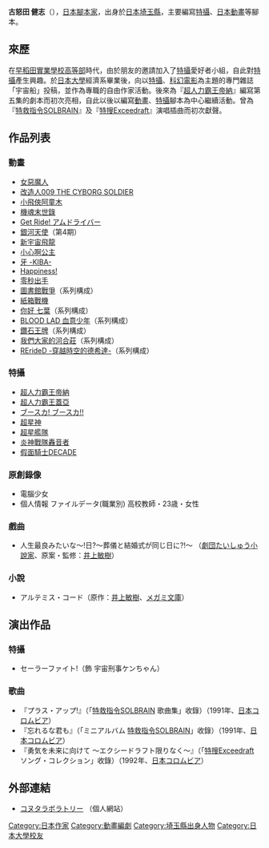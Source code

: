{{noteTA|G1=Anime}}
{{Japanese|japanese= 古怒田 健志|kana= こぬた けんじ|romaji= Konuta Kenji}}
'''古怒田 健志'''（{{bd|1964年|9月12日|}}），[[日本|日本]][[腳本家|腳本家]]，出身於[[日本|日本]][[埼玉縣|埼玉縣]]，主要編寫[[特攝|特攝]]、[[日本動畫|日本動畫]]等腳本。

==來歷==
在[[早稻田大學系屬早稻田實業學校|早稻田實業學校高等部]]時代，由於朋友的邀請加入了[[特攝|特攝]]愛好者小組，自此對[[特攝|特攝]]產生興趣。於[[日本大學|日本大學]]經濟系畢業後，向以[[特攝|特攝]]、[[科幻電影|科幻電影]]為主題的專門雜誌「宇宙船」投稿，並作為專職的自由作家活動。後來為『[[超人力霸王帝納|超人力霸王帝納]]』編寫第五集的劇本而初次亮相，自此以後以編寫[[動畫|動畫]]、[[特攝|特攝]]腳本為中心繼續活動。曾為『[[特救指令SOLBRAIN|特救指令SOLBRAIN]]』及『[[特搜Exceedraft|特搜Exceedraft]]』演唱插曲而初次獻聲。


==作品列表==

===動畫===
*[[女惡魔人|女惡魔人]]
*[[改造人009_THE_CYBORG_SOLDIER|改造人009 THE CYBORG SOLDIER]]
*[[小飛俠阿童木|小飛俠阿童木]]
*[[機魂末世錄|機魂末世錄]]
*[[Get_Ride!_アムドライバー|Get Ride! アムドライバー]]
*[[銀河天使|銀河天使]]（第4期） 
*[[新宇宙飛龍|新宇宙飛龍]]
*[[小心啊公主|小心啊公主]]
*[[牙_-KIBA-|牙 -KIBA-]]
*[[Happiness!|Happiness!]]
*[[零秒出手|零秒出手]]
*[[圖書館戰爭|圖書館戰爭]]（系列構成）
*[[紙箱戰機|紙箱戰機]]
*[[你好_七葉|你好 七葉]]（系列構成）
*[[BLOOD_LAD_血意少年|BLOOD LAD 血意少年]]（系列構成）
*[[鑽石王牌|鑽石王牌]]（系列構成）
*[[我們大家的河合莊|我們大家的河合莊]]（系列構成）
*[[RErideD_-穿越時空的德希達-|RErideD -穿越時空的德希達-]]（系列構成）

===特攝===
*[[超人力霸王帝納|超人力霸王帝納]]
*[[超人力霸王蓋亞|超人力霸王蓋亞]]
*[[ブースカ!_ブースカ!!|ブースカ! ブースカ!!]]
*[[超星神|超星神]]
*[[超星艦隊|超星艦隊]]
*[[炎神戰隊轟音者|炎神戰隊轟音者]]
*[[假面騎士DECADE|假面騎士DECADE]]

===原創錄像===
*電腦少女 
*個人情報 ファイルデータ(職業別) 高校教師・23歳・女性 

===戲曲===
*人生最良みたいな〜!日?〜葬儀と結婚式が同じ日に?!〜 （[[劇団たいしゅう小說家|劇団たいしゅう小說家]]、原案・監修：[[井上敏樹|井上敏樹]]）

===小說===
*アルテミス・コード（原作：[[井上敏樹|井上敏樹]]、[[メガミ文庫|メガミ文庫]]）

==演出作品==

===特攝===
*セーラーファイト!（飾 宇宙刑事ケンちゃん）

===歌曲===
*『プラス・アップ!』（「[[特救指令SOLBRAIN|特救指令SOLBRAIN]] 歌曲集」收錄）（1991年、[[日本コロムビア|日本コロムビア]]）
*『忘れるな君も』（「ミニアルバム [[特救指令SOLBRAIN|特救指令SOLBRAIN]]」收錄）（1991年、[[日本コロムビア|日本コロムビア]]）
*『勇気を未来に向けて ～エクシードラフト限りなく～』（「[[特搜Exceedraft|特搜Exceedraft]] ソング・コレクション」收錄）（1992年、[[日本コロムビア|日本コロムビア]]）

==外部連結==
* [http://www.konuta.com/ コヌタラボラトリー] {{Wayback|url=http://www.konuta.com/ |date=20210126082527 }}（個人網站）

{{DEFAULTSORT:Konuta Kenji}}

[[Category:日本作家|Category:日本作家]]
[[Category:動畫編劇|Category:動畫編劇]]
[[Category:埼玉縣出身人物|Category:埼玉縣出身人物]]
[[Category:日本大學校友|Category:日本大學校友]]